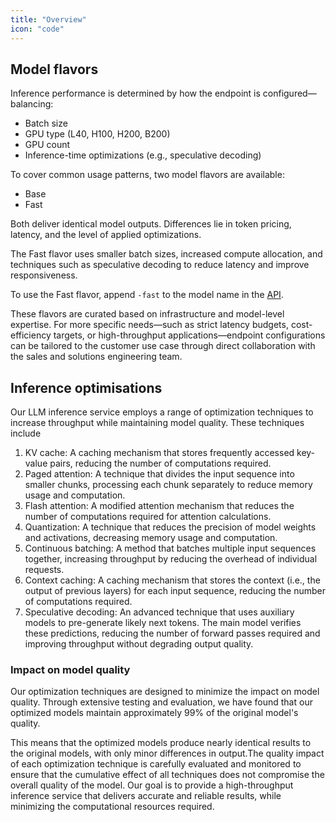 ```yaml
---
title: "Overview"
icon: "code"
---
```


## Model flavors

Inference performance is determined by how the endpoint is configured—balancing:

- Batch size
- GPU type (L40, H100, H200, B200)
- GPU count
- Inference-time optimizations (e.g., speculative decoding)

To cover common usage patterns, two model flavors are available:

- Base
- Fast

Both deliver identical model outputs. Differences lie in token pricing, latency, and the level of applied optimizations.

The Fast flavor uses smaller batch sizes, increased compute allocation, and techniques such as speculative decoding to reduce latency and improve responsiveness.

To use the Fast flavor, append `-fast` to the model name in the [API](https://docs.nebius.com/studio/inference/api).

These flavors are curated based on infrastructure and model-level expertise. For more specific needs—such as strict latency budgets, cost-efficiency targets, or high-throughput applications—endpoint configurations can be tailored to the customer use case through direct collaboration with the sales and solutions engineering team.

## Inference optimisations

Our LLM inference service employs a range of optimization techniques to increase throughput while maintaining model quality. These techniques include

1. KV cache: A caching mechanism that stores frequently accessed key-value pairs, reducing the number of computations required.
2. Paged attention: A technique that divides the input sequence into smaller chunks, processing each chunk separately to reduce memory usage and computation.
3. Flash attention: A modified attention mechanism that reduces the number of computations required for attention calculations.
4. Quantization: A technique that reduces the precision of model weights and activations, decreasing memory usage and computation.
5. Continuous batching: A method that batches multiple input sequences together, increasing throughput by reducing the overhead of individual requests.
6. Context caching: A caching mechanism that stores the context (i.e., the output of previous layers) for each input sequence, reducing the number of computations required.
7. Speculative decoding: An advanced technique that uses auxiliary models to pre-generate likely next tokens. The main model verifies these predictions, reducing the number of forward passes required and improving throughput without degrading output quality.

### **Impact on model quality**

Our optimization techniques are designed to minimize the impact on model quality. Through extensive testing and evaluation, we have found that our optimized models maintain approximately 99% of the original model's quality.

This means that the optimized models produce nearly identical results to the original models, with only minor differences in output.The quality impact of each optimization technique is carefully evaluated and monitored to ensure that the cumulative effect of all techniques does not compromise the overall quality of the model. Our goal is to provide a high-throughput inference service that delivers accurate and reliable results, while minimizing the computational resources required.